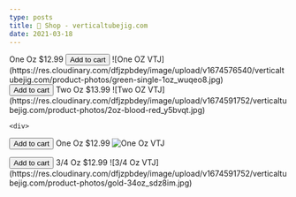 ```yaml
---
type: posts
title: 🛒 Shop - verticaltubejig.com
date: 2021-03-18
---
```

<div>
  <div>
    One Oz
    $12.99
<button className="snipcart-add-item"
  data-item-id="1oz-vtj-green-single"
  data-item-price="11.99"
  data-item-description="1oz Vertical Tube Jig in chartreuse with Single dressed hook"
  data-item-image="https://res.cloudinary.com/dfjzpbdey/image/upload/v1674576540/verticaltubejig.com/product-photos/green-single-1oz_wuqeo8.jpg"
  data-item-name="1oz Vertical Tube Jig"
  data-item-url="https://mg-nextra.vercel.app/store/one-oz">
  Add to cart
</button>
    ![One OZ VTJ](https://res.cloudinary.com/dfjzpbdey/image/upload/v1674576540/verticaltubejig.com/product-photos/green-single-1oz_wuqeo8.jpg)
  </div>

  <div>
<button className="snipcart-add-item"
  data-item-id="2oz-vtj-red-single"
  data-item-price="13.99"
  data-item-description="1oz Vertical Tube Jig in chartreuse with Single dressed hook"
  data-item-image="https://res.cloudinary.com/dfjzpbdey/image/upload/v1674591752/verticaltubejig.com/product-photos/2oz-blood-red_y5bvqt.jpg"
  data-item-name="2oz Vertical Tube Jig"
  data-item-url="https://mg-nextra.vercel.app/store/one-oz">
  Add to cart
</button>
    Two Oz
    $13.99
    ![Two OZ VTJ](https://res.cloudinary.com/dfjzpbdey/image/upload/v1674591752/verticaltubejig.com/product-photos/2oz-blood-red_y5bvqt.jpg)
  </div>

    <div>
<button className="snipcart-add-item"
  data-item-id="1oz-vtj-red-single"
  data-item-price="13.99"
  data-item-description="1oz Vertical Tube Jig in red with dressed hook"
  data-item-image="https://res.cloudinary.com/dfjzpbdey/image/upload/v1674591752/verticaltubejig.com/product-photos/2oz-blood-red_y5bvqt.jpg"
  data-item-name="1oz Vertical Tube Jig"
  data-item-url="https://mg-nextra.vercel.app/store/one-oz">
  Add to cart
</button>
    One Oz
    $12.99
  ![One Oz VTJ](https://res.cloudinary.com/dfjzpbdey/image/upload/v1674591752/verticaltubejig.com/product-photos/1oz-blood-red_nvpmhv.jpg)
  </div>

  <div>
<button className="snipcart-add-item"
  data-item-id="34oz-vtj-gold-single"
  data-item-price="11.99"
  data-item-description="3/4oz Vertical Tube Jig in gold with dressed treble hook"
  data-item-image="https://res.cloudinary.com/dfjzpbdey/image/upload/v1674591752/verticaltubejig.com/product-photos/gold-34oz_sdz8im.jpg"
  data-item-name="3/4oz Vertical Tube Jig"
  data-item-url="https://mg-nextra.vercel.app/store/one-oz">
  Add to cart
</button>
    3/4 Oz
    $12.99
  ![3/4 Oz VTJ](https://res.cloudinary.com/dfjzpbdey/image/upload/v1674591752/verticaltubejig.com/product-photos/gold-34oz_sdz8im.jpg)
  </div>
  </div>